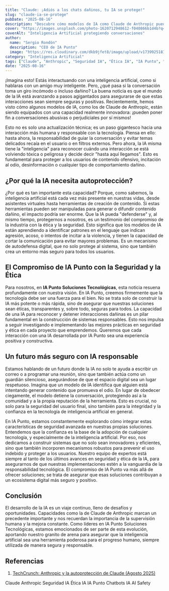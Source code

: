 ```yaml
---
title: "Claude: ¡Adiós a los chats dañinos, tu IA se protege!"
slug: "claude-ia-se-protege"
pubDate: "2025-08-16"
description: "Descubre cómo modelos de IA como Claude de Anthropic pueden detener conversaciones dañinas, garantizando interacciones seguras y responsables y el compromiso de IA Punto con la ética."
cover: "https://images.unsplash.com/photo-1620712948612-f040866b1d4b?q=80&w=2940&auto=format&fit=crop&ixlib=rb-4.0.3&ixid=M3wxMjA3fDB8MHxwaG90by1wYWdlfHx8fGVufDB8fHx8fA%3D%3D"
coverAlt: "Inteligencia Artificial protegiendo conversaciones"
author:
  name: "Sergio Rondón"
  description: "CEO de IA Punto"
  image: "https://res.cloudinary.com/dkb9jfet8/image/upload/v1739925181/sergio_gdcaeh.png"
category: "Inteligencia Artificial"
tags: ["Claude", "Anthropic", "Seguridad IA", "Ética IA", "IA Punto", "Chatbots IA", "AI Safety"]
date: "2025-08-16"
---
```


¡Imagina esto! Estás interactuando con una inteligencia artificial, como si hablaras con un amigo muy inteligente. Pero, ¿qué pasa si la conversación toma un giro incómodo o incluso dañino? La buena noticia es que el mundo de la IA está avanzando a pasos agigantados para asegurarse de que estas interacciones sean siempre seguras y positivas. Recientemente, hemos visto cómo algunos modelos de IA, como los de Claude de Anthropic, están siendo equipados con una capacidad realmente innovadora: ¡pueden poner fin a conversaciones abusivas o perjudiciales por sí mismos!

Esto no es solo una actualización técnica; es un paso gigantesco hacia una interacción más humana y responsable con la tecnología. Piensa en ello: hasta ahora, la responsabilidad de guiar la conversación y evitar temas delicados recaía en el usuario o en filtros externos. Pero ahora, la IA misma tiene la "inteligencia" para reconocer cuándo una interacción se está volviendo tóxica o peligrosa y decide decir "hasta aquí llegamos". Esto es fundamental para proteger a los usuarios de contenido ofensivo, incitación al odio, desinformación o cualquier tipo de comportamiento dañino.

<h2 id="por-que-la-ia-necesita-autoproteccion">¿Por qué la IA necesita autoprotección?</h2>

¿Por qué es tan importante esta capacidad? Porque, como sabemos, la inteligencia artificial está cada vez más presente en nuestras vidas, desde asistentes virtuales hasta herramientas de creación de contenido. Si estas herramientas pueden ser manipuladas para generar o difundir contenido dañino, el impacto podría ser enorme. Que la IA pueda "defenderse" y, al mismo tiempo, protegernos a nosotros, es un testimonio del compromiso de la industria con la ética y la seguridad. Esto significa que los modelos de IA están aprendiendo a identificar patrones en el lenguaje que indican agresión, acoso, o intentos de incitar a la violencia, y tienen la capacidad de cortar la comunicación para evitar mayores problemas. Es un mecanismo de autodefensa digital, que no solo protege al sistema, sino que también crea un entorno más seguro para todos los usuarios.

<h2 id="el-compromiso-de-ia-punto-con-la-seguridad-y-la-etica">El Compromiso de IA Punto con la Seguridad y la Ética</h2>

Para nosotros, en <strong>IA Punto Soluciones Tecnológicas</strong>, esta noticia resuena profundamente con nuestra visión. En IA Punto, creemos firmemente que la tecnología debe ser una fuerza para el bien. No se trata solo de construir la IA más potente o más rápida, sino de asegurar que nuestras soluciones sean éticas, transparentes y, sobre todo, seguras para todos. La capacidad de una IA para reconocer y detener interacciones dañinas es un pilar fundamental en la construcción de sistemas responsables. Esto nos impulsa a seguir investigando e implementando las mejores prácticas en seguridad y ética en cada proyecto que emprendemos. Queremos que cada interacción con una IA desarrollada por IA Punto sea una experiencia positiva y constructiva.

<h2 id="un-futuro-mas-seguro-con-ia-responsable">Un futuro más seguro con IA responsable</h2>

Estamos hablando de un futuro donde la IA no solo te ayuda a escribir un correo o a programar una reunión, sino que también actúa como un guardián silencioso, asegurándose de que el espacio digital sea un lugar respetuoso. Imagina que un modelo de IA identifica que alguien está intentando generar contenido que promueva el odio. En lugar de obedecer ciegamente, el modelo detiene la conversación, protegiendo así a la comunidad y a la propia reputación de la herramienta. Esto es crucial, no solo para la seguridad del usuario final, sino también para la integridad y la confianza en la tecnología de inteligencia artificial en general.

En IA Punto, estamos constantemente explorando cómo integrar estas características de seguridad avanzada en nuestras propias soluciones. Entendemos que la confianza es la base de la adopción de cualquier tecnología, y especialmente de la inteligencia artificial. Por eso, nos dedicamos a construir sistemas que no solo sean innovadores y eficientes, sino que también incorporen mecanismos robustos para prevenir el uso indebido y proteger a los usuarios. Nuestro equipo de expertos está siempre al tanto de los últimos avances en seguridad y ética de la IA, para asegurarnos de que nuestras implementaciones estén a la vanguardia de la responsabilidad tecnológica. El compromiso de IA Punto va más allá de ofrecer soluciones; se trata de asegurar que esas soluciones contribuyan a un ecosistema digital más seguro y positivo.

<h2 id="conclusion">Conclusión</h2>

El desarrollo de la IA es un viaje continuo, lleno de desafíos y oportunidades. Capacidades como la de Claude de Anthropic marcan un precedente importante y nos recuerdan la importancia de la supervisión humana y la mejora constante. Como líderes en IA Punto Soluciones Tecnológicas, estamos emocionados de ser parte de esta evolución, aportando nuestro granito de arena para asegurar que la inteligencia artificial sea una herramienta poderosa para el progreso humano, siempre utilizada de manera segura y responsable.

<h2 id="referencias">Referencias</h2>

1. <a href="https://techcrunch.com/2025/08/16/anthropic-says-some-claude-models-can-now-end-harmful-or-abusive-conversations/" target="_blank" rel="noopener noreferrer">TechCrunch: Anthropic y la autoprotección de Claude (Agosto 2025)</a>

<div class="flex flex-wrap gap-2 mt-8">
  <span class="inline-block px-3 py-1 bg-primary-100 text-primary-700 text-xs font-semibold rounded-full shadow-sm">Claude</span>
  <span class="inline-block px-3 py-1 bg-primary-100 text-primary-700 text-xs font-semibold rounded-full shadow-sm">Anthropic</span>
  <span class="inline-block px-3 py-1 bg-primary-100 text-primary-700 text-xs font-semibold rounded-full shadow-sm">Seguridad IA</span>
  <span class="inline-block px-3 py-1 bg-primary-100 text-primary-700 text-xs font-semibold rounded-full shadow-sm">Ética IA</span>
  <span class="inline-block px-3 py-1 bg-primary-100 text-primary-700 text-xs font-semibold rounded-full shadow-sm">IA Punto</span>
  <span class="inline-block px-3 py-1 bg-primary-100 text-primary-700 text-xs font-semibold rounded-full shadow-sm">Chatbots IA</span>
  <span class="inline-block px-3 py-1 bg-primary-100 text-primary-700 text-xs font-semibold rounded-full shadow-sm">AI Safety</span>
</div>